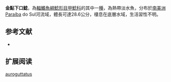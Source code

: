 {{Speciesbox
| name = 金點下口鯰
| image = 
| image_width = 250px
| image_caption = 
| status = NE
| status_system = IUCN3.1
| genus = Hypostomus
| species = auroguttatus
| authority = [[Kner|Kner]], 1854
| synonyms = 
}}

'''金點下口鯰'''，為[[輻鰭魚綱|輻鰭魚綱]][[鯰形目|鯰形目]][[甲鯰科|甲鯰科]]的其中一[[種|種]]，為熱帶淡水魚，分布於[[南美洲|南美洲]]Paraíba do Sul河流域，體長可達28.6公分，棲息在底層水域，生活習性不明。

==参考文献==
*{{FishBase_species|genus=Hypostomus|species=auroguttatus|year=2014|month=12}}

== 扩展阅读 ==
{{refbegin}}
{{wikispecies-inline|Hypostomus auroguttatus|金點下口鯰}}
{{refend}}
{{Taxonbar|from=Q9005920}}

[[Category:下口鯰屬|auroguttatus]]